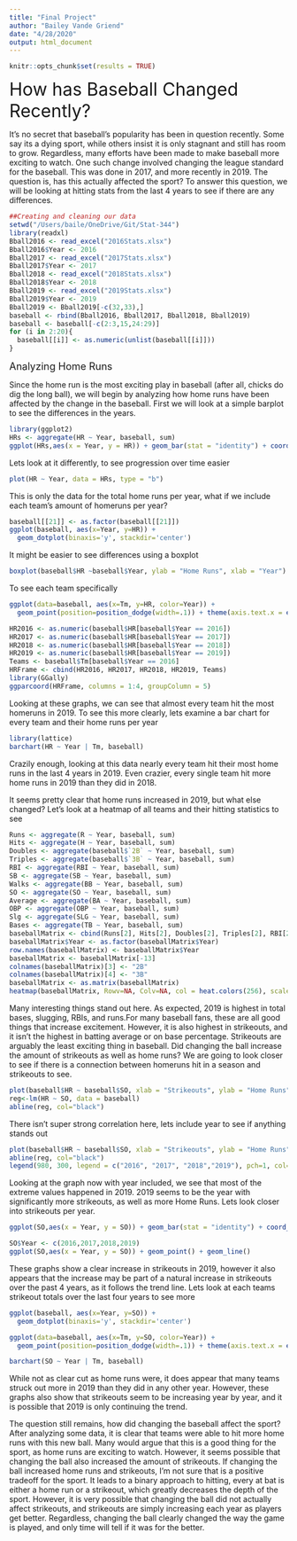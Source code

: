 ```yaml
---
title: "Final Project"
author: "Bailey Vande Griend"
date: "4/28/2020"
output: html_document
---
```


```r
knitr::opts_chunk$set(results = TRUE)
```
<font size="6"> How has Baseball Changed Recently? </font>

It's no secret that baseball's popularity has been in question recently. Some say its a dying sport, while others insist it is only stagnant and still has room to grow. Regardless, many efforts have been made to make baseball more exciting to watch. One such change involved changing the league standard for the baseball. This was done in 2017, and more recently in 2019. The question is, has this actually affected the sport? To answer this question, we will be looking at hitting stats from the last 4 years to see if there are any differences.

```r
##Creating and cleaning our data
setwd("/Users/baile/OneDrive/Git/Stat-344")
library(readxl)
Bball2016 <- read_excel("2016Stats.xlsx")
Bball2016$Year <- 2016
Bball2017 <- read_excel("2017Stats.xlsx")
Bball2017$Year <- 2017
Bball2018 <- read_excel("2018Stats.xlsx")
Bball2018$Year <- 2018
Bball2019 <- read_excel("2019Stats.xlsx")
Bball2019$Year <- 2019
Bball2019 <- Bball2019[-c(32,33),]
baseball <- rbind(Bball2016, Bball2017, Bball2018, Bball2019)
baseball <- baseball[-c(2:3,15,24:29)]
for (i in 2:20){
  baseball[[i]] <- as.numeric(unlist(baseball[[i]]))
}
```
<font size="4"> Analyzing Home Runs </font>

Since the home run is the most exciting play in baseball (after all, chicks do dig the long ball), we will begin by analyzing how home runs have been affected by the change in the baseball. First we will look at a simple barplot to see the differences in the years.
```r
library(ggplot2)
HRs <- aggregate(HR ~ Year, baseball, sum)
ggplot(HRs,aes(x = Year, y = HR)) + geom_bar(stat = "identity") + coord_flip()
```

Lets look at it differently, to see progression over time easier
```r
plot(HR ~ Year, data = HRs, type = "b")
```

This is only the data for the total home runs per year, what if we include each team's amount of homeruns per year?
```r
baseball[[21]] <- as.factor(baseball[[21]])
ggplot(baseball, aes(x=Year, y=HR)) + 
  geom_dotplot(binaxis='y', stackdir='center')
```

It might be easier to see differences using a boxplot
```r
boxplot(baseball$HR ~baseball$Year, ylab = "Home Runs", xlab = "Year")
```

To see each team specifically
```r
ggplot(data=baseball, aes(x=Tm, y=HR, color=Year)) +
  geom_point(position=position_dodge(width=.1)) + theme(axis.text.x = element_text(angle = 60, hjust = 1))
```

```r
HR2016 <- as.numeric(baseball$HR[baseball$Year == 2016])
HR2017 <- as.numeric(baseball$HR[baseball$Year == 2017])
HR2018 <- as.numeric(baseball$HR[baseball$Year == 2018])
HR2019 <- as.numeric(baseball$HR[baseball$Year == 2019])
Teams <- baseball$Tm[baseball$Year == 2016]
HRFrame <- cbind(HR2016, HR2017, HR2018, HR2019, Teams)
library(GGally)
ggparcoord(HRFrame, columns = 1:4, groupColumn = 5)
```

Looking at these graphs, we can see that almost every team hit the most homeruns in 2019. To see this more clearly, lets examine a bar chart for every team and their home runs per year
```r
library(lattice)
barchart(HR ~ Year | Tm, baseball) 
```

Crazily enough, looking at this data nearly every team hit their most home runs in the last 4 years in 2019. Even crazier, every single team hit more home runs in 2019 than they did in 2018.


It seems pretty clear that home runs increased in 2019, but what else changed? Let's look at a heatmap of all teams and their hitting statistics to see
```r
Runs <- aggregate(R ~ Year, baseball, sum)
Hits <- aggregate(H ~ Year, baseball, sum)
Doubles <- aggregate(baseball$`2B` ~ Year, baseball, sum)
Triples <- aggregate(baseball$`3B` ~ Year, baseball, sum)
RBI <- aggregate(RBI ~ Year, baseball, sum)
SB <- aggregate(SB ~ Year, baseball, sum)
Walks <- aggregate(BB ~ Year, baseball, sum)
SO <- aggregate(SO ~ Year, baseball, sum)
Average <- aggregate(BA ~ Year, baseball, sum)
OBP <- aggregate(OBP ~ Year, baseball, sum)
Slg <- aggregate(SLG ~ Year, baseball, sum)
Bases <- aggregate(TB ~ Year, baseball, sum)
baseballMatrix <- cbind(Runs[2], Hits[2], Doubles[2], Triples[2], RBI[2], SB[2], Walks[2], SO[2], Average[2], OBP[2], Slg[2], HRs[2], Bases)
baseballMatrix$Year <- as.factor(baseballMatrix$Year)
row.names(baseballMatrix) <- baseballMatrix$Year
baseballMatrix <- baseballMatrix[-13]
colnames(baseballMatrix)[3] <- "2B"
colnames(baseballMatrix)[4] <- "3B"
baseballMatrix <- as.matrix(baseballMatrix)
heatmap(baseballMatrix, Rowv=NA, Colv=NA, col = heat.colors(256), scale="column", margins=c(5,10))
```

Many interesting things stand out here. As expected, 2019 is highest in total bases, slugging, RBIs, and runs.For many baseball fans, these are all good things that increase excitement. However, it is also highest in strikeouts, and it isn't the highest in batting average or on base percentage. Strikeouts are arguably the least exciting thing in baseball. Did changing the ball increase the amount of strikeouts as well as home runs? We are going to look closer to see if there is a connection between homeruns hit in a season and strikeouts to see.

```r
plot(baseball$HR ~ baseball$SO, xlab = "Strikeouts", ylab = "Home Runs")
reg<-lm(HR ~ SO, data = baseball)
abline(reg, col="black")
```

There isn't super strong correlation here, lets include year to see if anything stands out
```r
plot(baseball$HR ~ baseball$SO, xlab = "Strikeouts", ylab = "Home Runs",  col=as.integer(baseball$Year))
abline(reg, col="black")
legend(980, 300, legend = c("2016", "2017", "2018","2019"), pch=1, col=c("Black", "Green", "Red", "Blue"))
```

Looking at the graph now with year included, we see that most of the extreme values happened in 2019. 2019 seems to be the year with significantly more strikeouts, as well as more Home Runs. Lets look closer into strikeouts per year.

```r
ggplot(SO,aes(x = Year, y = SO)) + geom_bar(stat = "identity") + coord_cartesian(ylim = c(37500, 50000))
```

```r
SO$Year <- c(2016,2017,2018,2019)
ggplot(SO,aes(x = Year, y = SO)) + geom_point() + geom_line()
```

These graphs show a clear increase in strikeouts in 2019, however it also appears that the increase may be part of a natural increase in strikeouts over the past 4 years, as it follows the trend line. Lets look at each teams strikeout totals over the last four years to see more
```r
ggplot(baseball, aes(x=Year, y=SO)) + 
  geom_dotplot(binaxis='y', stackdir='center')
```

```r
ggplot(data=baseball, aes(x=Tm, y=SO, color=Year)) +
  geom_point(position=position_dodge(width=.1)) + theme(axis.text.x = element_text(angle = 60, hjust = 1))
```
```r
barchart(SO ~ Year | Tm, baseball) 
```

While not as clear cut as home runs were, it does appear that many teams struck out more in 2019 than they did in any other year. However, these graphs also show that strikeouts seem to be increasing year by year, and it is possible that 2019 is only continuing the trend. 

The question still remains, how did changing the baseball affect the sport? After analyzing some data, it is clear that teams were able to hit more home runs with this new ball. Many would argue that this is a good thing for the sport, as home runs are exciting to watch. However, it seems possible that changing the ball also increased the amount of strikeouts. If changing the ball increased home runs and strikeouts, I'm not sure that is a positive tradeoff for the sport. It leads to a binary approach to hitting, every at bat is either a home run or a strikeout, which greatly decreases the depth of the sport. However, it is very possible that changing the ball did not actually affect strikeouts, and strikeouts are simply increasing each year as players get better. Regardless, changing the ball clearly changed the way the game is played, and only time will tell if it was for the better.